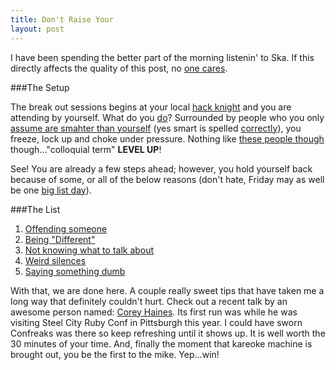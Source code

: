 ```yaml
---
title: Don't Raise Your
layout: post
---
```


I have been spending the better part of the morning listenin' to Ska. If
this directly affects the quality of this post, no [one cares][1].

###The Setup

The break out sessions begins at your local [hack knight][2] and you are
attending by yourself. What do you [do][3]? Surrounded by people who you
only [assume are smahter than yourself][4] (yes smart is spelled
[correctly][5]), you freeze, lock up and choke under pressure. Nothing
like [these people though][6] though..."colloquial term" __LEVEL UP__!

See! You are already a few steps ahead; however, you hold yourself back
because of some, or all of the below reasons (don't hate, Friday may as
well be one [big list day][7]).

###The List

1. [Offending someone][8]
1. [Being "Different"][9]
1. [Not knowing what to talk about][10]
1. [Weird silences][11]
1. [Saying something dumb][12]

With that, we are done here. A couple really sweet tips that have taken
me a long way that definitely couldn't hurt. Check out a recent talk by
an awesome person named: [Corey Haines][13]. Its first run was while he was
visiting Steel City Ruby Conf in Pittsburgh this year. I could have
sworn Confreaks was there so keep refreshing until it shows up. It is
well worth the 30 minutes of your time. And, finally the moment that kareoke
machine is brought out, you be the first to the mike. Yep...win!

[1]: http://img.izismile.com/img/img5/20120625/640/sweating_profusely_isnt_so_bad_640_04.jpg
[2]: http://3.bp.blogspot.com/_Qc5xdld0vwQ/S8cjXiGz6qI/AAAAAAAAANs/FZO1bxnuHmY/s1600/Halo2_Lan.jpg
[3]: http://youtu.be/-JFfN5pKzFU
[4]: http://youtu.be/T5ictPToU9M
[5]: https://en.wikipedia.org/wiki/Boston_accent#Vowels
[6]: https://en.wikipedia.org/wiki/Newfie
[7]: https://gimmebar.com/view/4f6692412f0aaaf647000004/big
[8]: https://gimmebar.com/view/502bb36faac4221844000002/big
[9]: http://rlv.zcache.com/being_different_poster-re75a93e9c46045a2a735cfaffa5ee428_ww7_400.jpg
[10]: http://static4.businessinsider.com/image/4f722f136bb3f70b14000018-400-300/cher--clueless.jpg
[11]: http://25.media.tumblr.com/tumblr_lygn82ATNF1qa890uo1_1280.jpg
[12]: http://i.imgur.com/jvMrU.jpg
[13]: http://coreyhaines.com/
